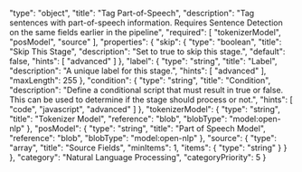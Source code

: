  "type": "object",
  "title": "Tag Part-of-Speech",
  "description": "Tag sentences with part-of-speech information. Requires Sentence Detection on the same fields earlier in the pipeline",
  "required": [
    "tokenizerModel",
    "posModel",
    "source"
  ],
  "properties": {
    "skip": {
      "type": "boolean",
      "title": "Skip This Stage",
      "description": "Set to true to skip this stage.",
      "default": false,
      "hints": [
        "advanced"
      ]
    },
    "label": {
      "type": "string",
      "title": "Label",
      "description": "A unique label for this stage.",
      "hints": [
        "advanced"
      ],
      "maxLength": 255
    },
    "condition": {
      "type": "string",
      "title": "Condition",
      "description": "Define a conditional script that must result in true or false. This can be used to determine if the stage should process or not.",
      "hints": [
        "code",
        "javascript",
        "advanced"
      ]
    },
    "tokenizerModel": {
      "type": "string",
      "title": "Tokenizer Model",
      "reference": "blob",
      "blobType": "model:open-nlp"
    },
    "posModel": {
      "type": "string",
      "title": "Part of Speech Model",
      "reference": "blob",
      "blobType": "model:open-nlp"
    },
    "source": {
      "type": "array",
      "title": "Source Fields",
      "minItems": 1,
      "items": {
        "type": "string"
      }
    }
  },
  "category": "Natural Language Processing",
  "categoryPriority": 5
}
